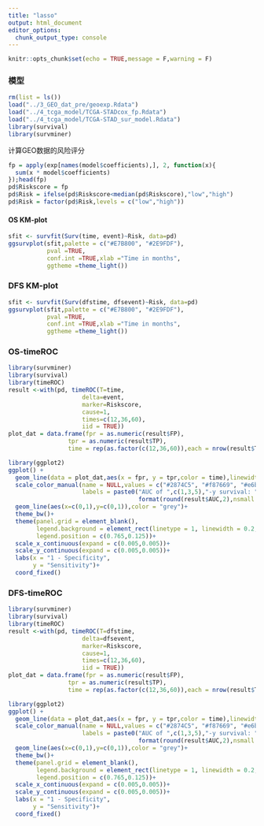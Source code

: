 ```yaml
---
title: "lasso"
output: html_document
editor_options: 
  chunk_output_type: console
---
```


```r
knitr::opts_chunk$set(echo = TRUE,message = F,warning = F)
```

### 模型

```r
rm(list = ls())
load("../3_GEO_dat_pre/geoexp.Rdata")
load("../4_tcga_model/TCGA-STADcox_fp.Rdata")
load("../4_tcga_model/TCGA-STAD_sur_model.Rdata")
library(survival)
library(survminer)
```

计算GEO数据的风险评分

```r
fp = apply(exp[names(model$coefficients),], 2, function(x){
  sum(x * model$coefficients)
});head(fp)
pd$Riskscore = fp
pd$Risk = ifelse(pd$Riskscore<median(pd$Riskscore),"low","high")
pd$Risk = factor(pd$Risk,levels = c("low","high"))
```

#### OS KM-plot

```r
sfit <- survfit(Surv(time, event)~Risk, data=pd)
ggsurvplot(sfit,palette = c("#E7B800", "#2E9FDF"),
           pval =TRUE,
           conf.int =TRUE,xlab ="Time in months", 
           ggtheme =theme_light())
```

### DFS KM-plot
```r
sfit <- survfit(Surv(dfstime, dfsevent)~Risk, data=pd)
ggsurvplot(sfit,palette = c("#E7B800", "#2E9FDF"),
           pval =TRUE,
           conf.int =TRUE,xlab ="Time in months", 
           ggtheme =theme_light())
```

### OS-timeROC

```r
library(survminer)
library(survival)
library(timeROC)
result <-with(pd, timeROC(T=time,
                     delta=event,
                     marker=Riskscore,
                     cause=1,
                     times=c(12,36,60),
                     iid = TRUE))
plot_dat = data.frame(fpr = as.numeric(result$FP),
                 tpr = as.numeric(result$TP),
                 time = rep(as.factor(c(12,36,60)),each = nrow(result$TP)))

library(ggplot2)
ggplot() + 
  geom_line(data = plot_dat,aes(x = fpr, y = tpr,color = time),linewidth = 1) + 
  scale_color_manual(name = NULL,values = c("#2874C5", "#f87669", "#e6b707"),
                     labels = paste0("AUC of ",c(1,3,5),"-y survival: ",
                                     format(round(result$AUC,2),nsmall = 2)))+
  geom_line(aes(x=c(0,1),y=c(0,1)),color = "grey")+
  theme_bw()+
  theme(panel.grid = element_blank(),
        legend.background = element_rect(linetype = 1, linewidth = 0.2, colour = "black"),
        legend.position = c(0.765,0.125))+
  scale_x_continuous(expand = c(0.005,0.005))+
  scale_y_continuous(expand = c(0.005,0.005))+
  labs(x = "1 - Specificity",
       y = "Sensitivity")+
  coord_fixed()
```

### DFS-timeROC

```r
library(survminer)
library(survival)
library(timeROC)
result <-with(pd, timeROC(T=dfstime,
                     delta=dfsevent,
                     marker=Riskscore,
                     cause=1,
                     times=c(12,36,60),
                     iid = TRUE))
plot_dat = data.frame(fpr = as.numeric(result$FP),
                 tpr = as.numeric(result$TP),
                 time = rep(as.factor(c(12,36,60)),each = nrow(result$TP)))

library(ggplot2)
ggplot() + 
  geom_line(data = plot_dat,aes(x = fpr, y = tpr,color = time),linewidth = 1) + 
  scale_color_manual(name = NULL,values = c("#2874C5", "#f87669", "#e6b707"),
                     labels = paste0("AUC of ",c(1,3,5),"-y survival: ",
                                     format(round(result$AUC,2),nsmall = 2)))+
  geom_line(aes(x=c(0,1),y=c(0,1)),color = "grey")+
  theme_bw()+
  theme(panel.grid = element_blank(),
        legend.background = element_rect(linetype = 1, linewidth = 0.2, colour = "black"),
        legend.position = c(0.765,0.125))+
  scale_x_continuous(expand = c(0.005,0.005))+
  scale_y_continuous(expand = c(0.005,0.005))+
  labs(x = "1 - Specificity",
       y = "Sensitivity")+
  coord_fixed()
```

